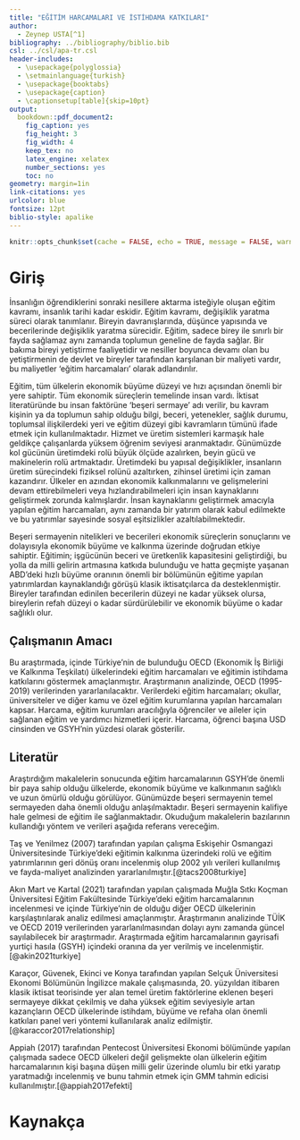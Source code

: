 ```yaml
---
title: "EĞİTİM HARCAMALARI VE İSTİHDAMA KATKILARI"
author: 
  - Zeynep USTA[^1]
bibliography: ../bibliography/biblio.bib
csl: ../csl/apa-tr.csl
header-includes:
  - \usepackage{polyglossia}
  - \setmainlanguage{turkish}
  - \usepackage{booktabs}
  - \usepackage{caption} 
  - \captionsetup[table]{skip=10pt}
output:
  bookdown::pdf_document2:
    fig_caption: yes
    fig_height: 3
    fig_width: 4
    keep_tex: no
    latex_engine: xelatex
    number_sections: yes
    toc: no
geometry: margin=1in
link-citations: yes
urlcolor: blue
fontsize: 12pt
biblio-style: apalike
---
```

```r
knitr::opts_chunk$set(cache = FALSE, echo = TRUE, message = FALSE, warning = FALSE)
```

<!-- ======================================================================= -->
<!-- ============================== NOTLAR ================================= -->
<!-- ======================================================================= -->
[^1]: 20080305, [Github Repo](https://github.com/ZeynepUstaa/istatistik_arasinav.git)


# Giriş
İnsanlığın öğrendiklerini sonraki nesillere aktarma isteğiyle oluşan eğitim kavramı, insanlık tarihi kadar eskidir. Eğitim kavramı, değişiklik yaratma süreci olarak tanımlanır. Bireyin davranışlarında, düşünce yapısında ve becerilerinde değişiklik yaratma sürecidir. Eğitim, sadece birey ile sınırlı bir fayda sağlamaz aynı zamanda toplumun geneline de fayda sağlar. Bir bakıma bireyi yetiştirme faaliyetidir ve nesiller boyunca devamı olan bu yetiştirmenin de devlet ve bireyler tarafından karşılanan bir maliyeti vardır, bu maliyetler ‘eğitim harcamaları’ olarak adlandırılır. 

Eğitim, tüm ülkelerin ekonomik büyüme düzeyi ve hızı açısından önemli bir yere sahiptir. Tüm ekonomik süreçlerin temelinde insan vardı. İktisat literatüründe bu insan faktörüne ‘beşeri sermaye’ adı verilir, bu kavram kişinin ya da toplumun sahip olduğu bilgi, beceri, yetenekler, sağlık durumu, toplumsal ilişkilerdeki yeri ve eğitim düzeyi gibi kavramların tümünü ifade etmek için kullanılmaktadır. Hizmet ve üretim sistemleri karmaşık hale geldikçe çalışanlarda yüksem öğrenim seviyesi aranmaktadır. Günümüzde kol gücünün üretimdeki rolü büyük ölçüde azalırken, beyin gücü ve makinelerin rolü artmaktadır. Üretimdeki bu yapısal değişiklikler, insanların üretim sürecindeki fiziksel rolünü azaltırken, zihinsel üretimi için zaman kazandırır. Ülkeler en azından ekonomik kalkınmalarını ve gelişmelerini devam ettirebilmeleri veya hızlandırabilmeleri için insan kaynaklarını geliştirmek zorunda kalmışlardır. İnsan kaynaklarını geliştirmek amacıyla yapılan eğitim harcamaları, aynı zamanda bir yatırım olarak kabul edilmekte ve bu yatırımlar sayesinde sosyal eşitsizlikler azaltılabilmektedir. 

Beşeri sermayenin nitelikleri ve becerileri ekonomik süreçlerin sonuçlarını ve dolayısıyla ekonomik büyüme ve kalkınma üzerinde doğrudan etkiye sahiptir. Eğitimin; işgücünün beceri ve üretkenlik kapasitesini geliştirdiği, bu yolla da milli gelirin artmasına katkıda bulunduğu ve hatta geçmişte yaşanan ABD’deki hızlı büyüme oranının önemli bir bölümünün eğitime yapılan yatırımlardan kaynaklandığı görüşü klasik iktisatçılarca da desteklenmiştir. Bireyler tarafından edinilen becerilerin düzeyi ne kadar yüksek olursa, bireylerin refah düzeyi o kadar sürdürülebilir ve ekonomik büyüme o kadar sağlıklı olur. 

## Çalışmanın Amacı
Bu araştırmada, içinde Türkiye’nin de bulunduğu OECD (Ekonomik İş Birliği ve Kalkınma Teşkilatı) ülkelerindeki eğitim harcamaları ve eğitimin istihdama katkılarını göstermek amaçlanmıştır. Araştırmanın analizinde, OECD (1995-2019) verilerinden yararlanılacaktır. Verilerdeki eğitim harcamaları; okullar, üniversiteler ve diğer kamu ve özel eğitim kurumlarına yapılan harcamaları kapsar. Harcama, eğitim kurumları aracılığıyla öğrenciler ve aileler için sağlanan eğitim ve yardımcı hizmetleri içerir. Harcama, öğrenci başına USD cinsinden ve GSYH’nin yüzdesi olarak gösterilir.    

## Literatür 
Araştırdığım makalelerin sonucunda eğitim harcamalarının GSYH’de önemli bir paya sahip olduğu ülkelerde, ekonomik büyüme ve kalkınmanın sağlıklı ve uzun ömürlü olduğu görülüyor. Günümüzde beşeri sermayenin temel sermayeden daha önemli olduğu anlaşılmaktadır. Beşeri sermayenin kalifiye hale gelmesi de eğitim ile sağlanmaktadır. Okuduğum makalelerin bazılarının kullandığı yöntem ve verileri aşağıda referans vereceğim.  

Taş ve Yenilmez (2007) tarafından yapılan çalışma Eskişehir Osmangazi Üniversitesinde Türkiye’deki eğitimin kalkınma üzerindeki rolü ve eğitim yatırımlarının geri dönüş oranı incelenmiş olup 2002 yılı verileri kullanılmış ve fayda-maliyet analizinden yararlanılmıştır.[@tacs2008turkiye] 

Akın Mart ve Kartal (2021) tarafından yapılan çalışmada Muğla Sıtkı Koçman Üniversitesi Eğitim Fakültesinde Türkiye’deki eğitim harcamalarının incelenmesi ve içinde Türkiye’nin de olduğu diğer OECD ülkelerinin karşılaştırılarak analiz edilmesi amaçlanmıştır. Araştırmanın analizinde TÜİK ve OECD 2019 verilerinden yararlanılmasından dolayı aynı zamanda güncel sayılabilecek bir araştırmadır. Araştırmada eğitim harcamalarının gayrisafi yurtiçi hasıla (GSYH) içindeki oranına da yer verilmiş ve incelenmiştir.[@akin2021turkiye]  

Karaçor, Güvenek, Ekinci ve Konya tarafından yapılan Selçuk Üniversitesi Ekonomi Bölümünün İngilizce makale çalışmasında, 20. yüzyıldan itibaren klasik iktisat teorisinde yer alan temel üretim faktörlerine eklenen beşeri sermayeye dikkat çekilmiş ve daha yüksek eğitim seviyesiyle artan kazançların OECD ülkelerinde istihdam, büyüme ve refaha olan önemli katkıları panel veri yöntemi kullanılarak analiz edilmiştir.[@karaccor2017relationship]

Appiah (2017) tarafından Pentecost Üniversitesi Ekonomi bölümünde yapılan çalışmada sadece OECD ülkeleri değil gelişmekte olan ülkelerin eğitim harcamalarının kişi başına düşen milli gelir üzerinde olumlu bir etki yaratıp yaratmadığı incelenmiş ve bunu tahmin etmek için GMM tahmin edicisi kullanılmıştır.[@appiah2017efekti]  



\newpage
# Kaynakça {#references}
<div id="refs"></div>

